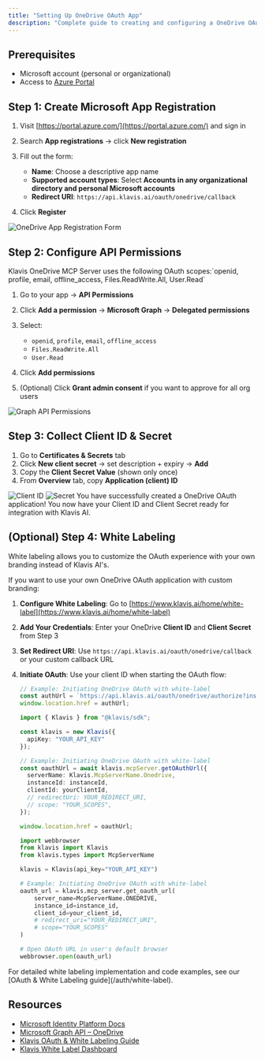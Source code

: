 ```yaml
---
title: "Setting Up OneDrive OAuth App"
description: "Complete guide to creating and configuring a OneDrive OAuth application"
---
```


## Prerequisites

- Microsoft account (personal or organizational)
- Access to [Azure Portal](https://portal.azure.com/)

## Step 1: Create Microsoft App Registration

1. Visit [https://portal.azure.com/](https://portal.azure.com/) and sign in
2. Search **App registrations** → click **New registration**
3. Fill out the form:

   * **Name**: Choose a descriptive app name
   * **Supported account types**: Select **Accounts in any organizational directory and personal Microsoft accounts**
   * **Redirect URI**: `https://api.klavis.ai/oauth/onedrive/callback`
4. Click **Register**

<img src="/images/knowledge-base/onedrive_oauth_app/onedrive_step1_register.png" alt="OneDrive App Registration Form" />

## Step 2: Configure API Permissions

<Note>
Klavis OneDrive MCP Server uses the following OAuth scopes:`openid, profile, email, offline_access, Files.ReadWrite.All, User.Read`
</Note>

1. Go to your app → **API Permissions**
2. Click **Add a permission** → **Microsoft Graph** → **Delegated permissions**
3. Select:

   * `openid`, `profile`, `email`, `offline_access`
   * `Files.ReadWrite.All`
   * `User.Read`
4. Click **Add permissions**
5. (Optional) Click **Grant admin consent** if you want to approve for all org users

<img src="/images/knowledge-base/onedrive_oauth_app/onedrive_step2_scopes.png" alt="Graph API Permissions" />

## Step 3: Collect Client ID & Secret

1. Go to **Certificates & Secrets** tab
2. Click **New client secret** → set description + expiry → **Add**
3. Copy the **Client Secret Value** (shown only once)
4. From **Overview** tab, copy **Application (client) ID**

<img src="/images/knowledge-base/onedrive_oauth_app/onedrive_step3_clientID.png" alt="Client ID"/>

<img src="/images/knowledge-base/onedrive_oauth_app/onedrive_step3_secret.png" alt="Secret"/>

<Check>
You have successfully created a OneDrive OAuth application! You now have your Client ID and Client Secret ready for integration with Klavis AI.
</Check>

## (Optional) Step 4: White Labeling

<Note>
White labeling allows you to customize the OAuth experience with your own branding instead of Klavis AI's.
</Note>

If you want to use your own OneDrive OAuth application with custom branding:

1. **Configure White Labeling**: Go to [https://www.klavis.ai/home/white-label](https://www.klavis.ai/home/white-label)
2. **Add Your Credentials**: Enter your OneDrive **Client ID** and **Client Secret** from Step 3
3. **Set Redirect URI**: Use `https://api.klavis.ai/oauth/onedrive/callback` or your custom callback URL
4. **Initiate OAuth**: Use your client ID when starting the OAuth flow:

   <CodeGroup>
   
   ```javascript without SDK
   // Example: Initiating OneDrive OAuth with white-label
   const authUrl = `https://api.klavis.ai/oauth/onedrive/authorize?instance_id=${instanceId}&client_id=${yourClientId}`;
   window.location.href = authUrl;
   ```
   
   ```typescript TypeScript SDK
   import { Klavis } from "@klavis/sdk";
   
   const klavis = new Klavis({
     apiKey: "YOUR_API_KEY"
   });
   
   // Example: Initiating OneDrive OAuth with white-label
   const oauthUrl = await klavis.mcpServer.getOAuthUrl({
     serverName: Klavis.McpServerName.Onedrive,
     instanceId: instanceId,
     clientId: yourClientId,
     // redirectUri: YOUR_REDIRECT_URI,
     // scope: "YOUR_SCOPES", 
   });
   
   window.location.href = oauthUrl;
   ```
   
   ```python Python SDK
   import webbrowser
   from klavis import Klavis
   from klavis.types import McpServerName
   
   klavis = Klavis(api_key="YOUR_API_KEY")
   
   # Example: Initiating OneDrive OAuth with white-label
   oauth_url = klavis.mcp_server.get_oauth_url(
       server_name=McpServerName.ONEDRIVE,
       instance_id=instance_id,
       client_id=your_client_id,
       # redirect_uri="YOUR_REDIRECT_URI",
       # scope="YOUR_SCOPES"
   )
   
   # Open OAuth URL in user's default browser
   webbrowser.open(oauth_url)
   ```
   
   </CodeGroup>

<Tip>
For detailed white labeling implementation and code examples, see our [OAuth & White Labeling guide](/auth/white-label).
</Tip>

## Resources

* [Microsoft Identity Platform Docs](https://learn.microsoft.com/en-us/azure/active-directory/develop/v2-oauth2-auth-code-flow)
* [Microsoft Graph API – OneDrive](https://learn.microsoft.com/en-us/graph/onedrive-concept-overview)
* [Klavis OAuth & White Labeling Guide](/auth/white-label)
* [Klavis White Label Dashboard](https://www.klavis.ai/home/white-label)
